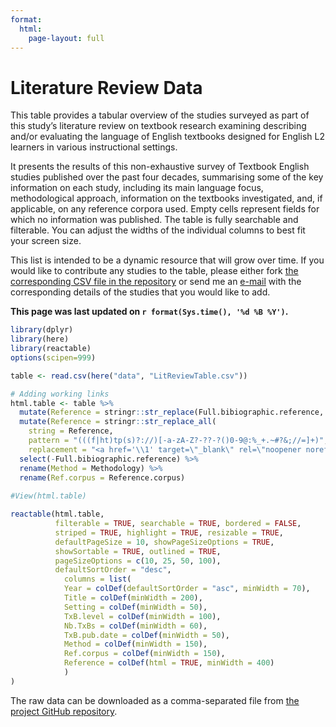 ```yaml
---
format: 
  html:
    page-layout: full
---
```


# Literature Review Data

This table provides a tabular overview of the studies surveyed as part of this study's literature review on textbook research examining describing and/or evaluating the language of English textbooks designed for English L2 learners in various instructional settings.

It presents the results of this non-exhaustive survey of Textbook English studies published over the past four decades, summarising some of the key information on each study, including its main language focus, methodological approach, information on the textbooks investigated, and, if applicable, on any reference corpora used. Empty cells represent fields for which no information was published. The table is fully searchable and filterable. You can adjust the widths of the individual columns to best fit your screen size.

This list is intended to be a dynamic resource that will grow over time. If you would like to contribute any studies to the table, please either fork [the corresponding CSV file in the repository](https://github.com/elenlefoll/TextbookEnglish/blob/main/LitReviewTable.csv) or send me an [e-mail](mailto:elefoll@uni-koeln.de?subject=%5BLitReviewTable%5D%20Suggestions) with the corresponding details of the studies that you would like to add.

**This page was last updated on `r format(Sys.time(), '%d %B %Y')`.**

```r
library(dplyr)
library(here)
library(reactable) 
options(scipen=999)
```

```r

table <- read.csv(here("data", "LitReviewTable.csv"))

```

```r

# Adding working links
html.table <- table %>% 
  mutate(Reference = stringr::str_replace(Full.bibiographic.reference, "doi:|DOI:", "https://doi.org/")) %>% 
  mutate(Reference = stringr::str_replace_all(
    string = Reference, 
    pattern = "(((f|ht)tp(s)?://)[-a-zA-Z?-??-?()0-9@:%_+.~#?&;//=]+)",
    replacement = "<a href='\\1' target=\"_blank\" rel=\"noopener noreferrer\" > \\1</a>")) %>% 
  select(-Full.bibiographic.reference) %>% 
  rename(Method = Methodology) %>% 
  rename(Ref.corpus = Reference.corpus)
  
#View(html.table)

```

```r

reactable(html.table, 
          filterable = TRUE, searchable = TRUE, bordered = FALSE, 
          striped = TRUE, highlight = TRUE, resizable = TRUE,
          defaultPageSize = 10, showPageSizeOptions = TRUE, 
          showSortable = TRUE, outlined = TRUE,
          pageSizeOptions = c(10, 25, 50, 100), 
          defaultSortOrder = "desc",
            columns = list(
            Year = colDef(defaultSortOrder = "asc", minWidth = 70),
            Title = colDef(minWidth = 200),
            Setting = colDef(minWidth = 50),
            TxB.level = colDef(minWidth = 100),
            Nb.TxBs = colDef(minWidth = 60),
            TxB.pub.date = colDef(minWidth = 50), 
            Method = colDef(minWidth = 150),
            Ref.corpus = colDef(minWidth = 150),
            Reference = colDef(html = TRUE, minWidth = 400)
            )
) 

```

The raw data can be downloaded as a comma-separated file from [the project GitHub repository](https://github.com/elenlefoll/TextbookMDA).

